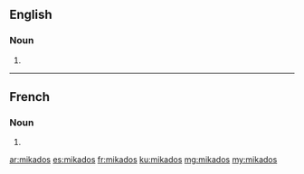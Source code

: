 ==English==

===Noun===
{{head|en|noun plural form}}

# {{plural of|mikado|lang=en}}

----

==French==

===Noun===
{{head|fr|noun plural form|g=?}}

# {{plural of|mikado|lang=fr}}

[[ar:mikados]]
[[es:mikados]]
[[fr:mikados]]
[[ku:mikados]]
[[mg:mikados]]
[[my:mikados]]
